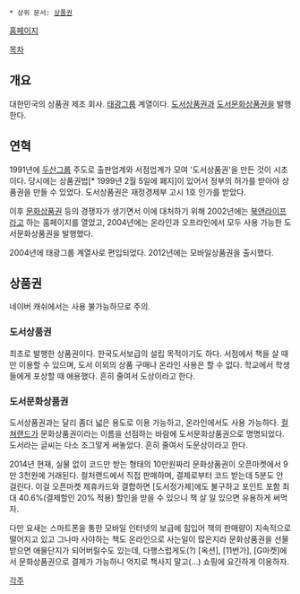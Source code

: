  * 상위 문서: [[상품권]]

[http://www.booknlife.com/ 홈페이지]

[[목차]]
== 개요 ==
대한민국의 상품권 제조 회사. [[태광그룹]] 계열이다. [[도서상품권]]과 [[도서문화상품권]]을 발행한다.

== 연혁 ==
1991년에 [[두산그룹]] 주도로 출판업계와 서점업계가 모여 '도서상품권'을 만든 것이 시초이다. 당시에는 상품권법[* 1999년 2월 5일에 폐지]이 있어서 정부의 허가를 받아야 상품권을 만들 수 있었다. 도서상품권은 재정경제부 고시 1호 인가를 받았다.

이후 [[문화상품권]] 등의 경쟁자가 생기면서 이에 대처하기 위해 2002년에는 [[북앤라이프]]라고 하는 홈페이지를 열었고, 2004년에는 온라인과 오프라인에서 모두 사용 가능한 도서문화상품권을 발행했다. 

2004년에 태광그룹 계열사로 편입되었다. 2012년에는 모바일상품권을 출시했다.

== 상품권 ==
네이버 캐쉬에서는 사용 불가능하므로 주의.
=== 도서상품권 ===
최초로 발행한 상품권이다. 한국도서보급의 설립 목적이기도 하다. 서점에서 책을 살 때만 이용할 수 있으며, 도서 이외의 상품 구매나 온라인 사용은 할 수 없다. 학교에서 학생들에게 포상할 때 애용했다. 흔히 줄여서 도상이라고 한다.

=== 도서문화상품권 ===
도서상품권과는 달리 좀더 넓은 용도로 이용 가능하고, 온라인에서도 사용 가능하다. [[컬쳐랜드]]가 문화상품권이라는 이름을 선점하는 바람에 도서문화상품권으로 명명되었다. 도서라는 글씨는 다소 조그맣게 써놓았다. 흔히 줄여서 도문상이라고 한다.

2014년 현재, 실물 없이 코드만 받는 형태의 10만원짜리 문화상품권이 오픈마켓에서 9만 3천원에 거래된다. 컬처랜드에서 직접 판매하며, 결제로부터 코드 받는데 5분도 안 걸린다.
이걸 오픈마켓 제휴카드와 결합하면 [도서정가제]에도 불구하고 포인트 포함 최대 40.6%(결제할인 20% 적용) 할인을 받을 수 있으니 책 살 일 있으면 유용하게 써먹자.

다만 요새는 스마트폰을 통한 모바일 인터넷의 보급에 힘입어 책의 판매량이 지속적으로 떨어지고 있고 그나마 사야하는 책도 온라인으로 사는일이 많은지라 문화상품권을 선물받으면 애물단지가 되어버릴수도 있는데, 다행스럽게도(?) [옥션], [11번가], [G마켓]에서 문화상품권으로 결제가 가능하니 억지로 책사지 말고(...) 쇼핑에 요긴하게 이용하자.



[[각주]]
